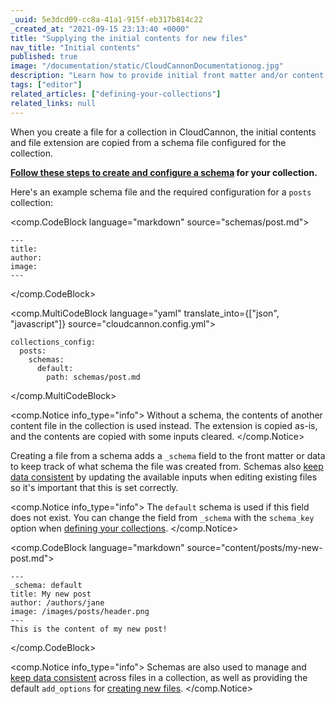 ```yaml
---
_uuid: 5e3dcd09-cc8a-41a1-915f-eb317b814c22
_created_at: "2021-09-15 23:13:40 +0000"
title: "Supplying the initial contents for new files"
nav_title: "Initial contents"
published: true
image: "/documentation/static/CloudCannonDocumentationog.jpg"
description: "Learn how to provide initial front matter and/or content for new collection files in CloudCannon."
tags: ["editor"]
related_articles: ["defining-your-collections"]
related_links: null
---
```


When you create a file for a collection in CloudCannon, the initial contents and file extension are copied from a schema file configured for the collection.

**[Follow these steps to create and configure a schema](/documentation/articles/creating-collection-schemas/) for your collection.**

Here's an example schema file and the required configuration for a `posts` collection:

<comp.CodeBlock language="markdown" source="schemas/post.md">
```
---
title:
author:
image:
---
```
</comp.CodeBlock>


<comp.MultiCodeBlock language="yaml" translate_into={["json", "javascript"]} source="cloudcannon.config.yml">
```
collections_config:
  posts:
    schemas:
      default:
        path: schemas/post.md
```
</comp.MultiCodeBlock>

<comp.Notice info_type="info">
  Without a schema, the contents of another content file in the collection is used instead. The extension is copied as-is, and the contents are copied with some inputs cleared.
</comp.Notice>

Creating a file from a schema adds a `_schema` field to the front matter or data to keep track of what schema the file was created from. Schemas also [keep data consistent](/documentation/articles/keeping-content-consistent-across-files-in-a-collection/) by updating the available inputs when editing existing files so it's important that this is set correctly.

<comp.Notice info_type="info">
  The `default` schema is used if this field does not exist. You can change the field from `_schema` with the `schema_key` option when [defining your collections](/documentation/articles/defining-your-collections/).
</comp.Notice>

<comp.CodeBlock language="markdown" source="content/posts/my-new-post.md">
```
---
_schema: default
title: My new post
author: /authors/jane
image: /images/posts/header.png
---
This is the content of my new post!
```
</comp.CodeBlock>

<comp.Notice info_type="info">
  Schemas are also used to manage and [keep data consistent](/documentation/articles/keeping-content-consistent-across-files-in-a-collection/) across files in a collection, as well as providing the default `add_options` for [creating new files](/documentation/articles/defining-more-ways-to-add-new-files/).
</comp.Notice>
